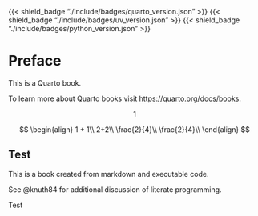 {{< shield_badge "./include/badges/quarto_version.json" >}}
{{< shield_badge "./include/badges/uv_version.json" >}}
{{< shield_badge "./include/badges/python_version.json" >}}

# Preface {.unnumbered}



This is a Quarto book.


To learn more about Quarto books visit <https://quarto.org/docs/books>.

$$
1
$$

$$
\begin{align}
1 + 1\\
2+2\\
\frac{2}{4}\\
\frac{2}{4}\\
\end{align}
$$

## Test

This is a book created from markdown and executable code.

See @knuth84 for additional discussion of literate programming.

Test
